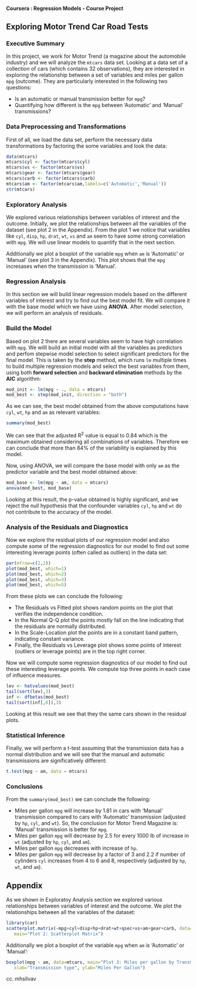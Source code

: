 #### Coursera : Regression Models - Course Project

## Exploring Motor Trend Car Road Tests 

### Executive Summary

In this project, we work for Motor Trend (a magazine about the automobile industry) and we will analyze the <code>mtcars</code> data set. Looking at a data set of a collection of cars (which contains 32 observations), they are interested in exploring the relationship between a set of variables and miles per gallon <code>mpg</code> (outcome). They are particularly interested in the following two questions:

- Is an automatic or manual transmission better for <code>mpg</code>?
- Quantifying how different is the <code>mpg</code> between 'Automatic' and 'Manual' transmissions?

### Data Preprocessing and Transformations

First of all, we load the data set, perform the necessary data transformations by factoring the some variables and look the data:

```r
data(mtcars)
mtcars$cyl <- factor(mtcars$cyl)
mtcars$vs <- factor(mtcars$vs)
mtcars$gear <- factor(mtcars$gear)
mtcars$carb <- factor(mtcars$carb)
mtcars$am <- factor(mtcars$am,labels=c('Automatic','Manual'))
str(mtcars)
```

### Exploratory Analysis

We explored various relationships between variables of interest and the outcome. Initially, we plot the relationships between all the variables of the dataset (see plot 2 in the Appendix). From the plot 1 we notice that variables like <code>cyl</code>, <code>disp</code>, <code>hp</code>, <code>drat</code>, <code>wt</code>, <code>vs</code> and <code>am</code> seem to have some strong correlation with <code>mpg</code>. We will use linear models to quantify that in the next section. 

Additionally we plot a boxplot of the variable <code>mpg</code> when <code>am</code> is 'Automatic' or 'Manual' (see plot 3 in the Appendix). This plot shows that the <code>mpg</code> incresases when the transmission is 'Manual'.

### Regression Analysis

In this section we will build linear regression models based on the different variables of interest and try to find out the best model fit. We will compare it with the base model which we have using <b>ANOVA</b>. After model selection, we will perform an analysis of residuals.

### Build the Model

Based on plot 2 there are several variables seem to have high correlation with <code>mpg</code>. We willl build an initial model with all the variables as predictors and perfom stepwise model selection to select significant predictors for the final model. This is taken by the <b>step</b> method, which runs <code>lm</code> multiple times to build multiple regression models and select the best variables from them, using both <b>forward selection</b> and <b>backward elimination</b> methods by the <b>AIC</b> algorithm:

```r
mod_init <- lm(mpg ~ ., data = mtcars)
mod_best <- step(mod_init, direction = "both")

```

As we can see, the best model obtained from the above computations have <code>cyl</code>, <code>wt</code>, <code>hp</code> and <code>am</code> as relevant variables:

```r
summary(mod_best)
```
We can see that the adjusted R<sup>2</sup> value is equal to 0.84 which is the maximum obtained considering all combinations of variables. Therefore we can conclude that more than 84% of the variability is explained by this model.

Now, using ANOVA, we will compare the base model with only <code>am</code> as the predictor variable and the best model obtained above:

```r
mod_base <- lm(mpg ~ am, data = mtcars)
anova(mod_best, mod_base)
```
Looking at this result, the p-value obtained is highly significant, and we reject the null hypothesis that the confounder variables <code>cyl</code>, <code>hp</code> and <code>wt</code> do not contribute to the accuracy of the model.

### Analysis of the Residuals and Diagnostics

Now we explore the residual plots of our regression model and also compute some of the regression diagnostics for our model to find out some interesting leverage points (often called as outliers) in the data set:

```r
par(mfrow=c(2,2))
plot(mod_best, which=1)
plot(mod_best, which=2)
plot(mod_best, which=3)
plot(mod_best, which=5)
```

From these plots we can conclude the following:

- The Residuals vs Fitted plot shows random points on the plot that verifies the independence condition.
- In the Normal Q-Q plot the points mostly fall on the line indicating that the residuals are normally distributed.
- In the Scale-Location plot the points are in a constant band pattern, indicating constant variance.
- Finally, the Residuals vs Leverage plot shows some points of interest (outliers or leverage points) are in the top right corner.

Now we will compute some regression diagnostics of our model to find out these interesting leverage points. We compute top three points in each case of influence measures.

```r
lev <- hatvalues(mod_best)
tail(sort(lev),3)
inf <- dfbetas(mod_best)
tail(sort(inf[,6]),3)
```
Looking at this result we see that they the same cars shown in the residual plots.

###  Statistical Inference

Finally, we will perform a t-test assuming that the transmission data has a normal distribution and we will see that the manual and automatic transmissions are significatively different:

```r
t.test(mpg ~ am, data = mtcars)
```

### Conclusions

From the <code>summary(mod_best)</code> we can conclude the following:

- Miles per gallon <code>mpg</code> will increase by 1.81 in cars with 'Manual' transmission compared to cars with 'Automatic' transmission (adjusted by <code>hp</code>, <code>cyl</code>, and <code>wt</code>). So, the conclusion for Motor Trend Magazine is: 'Manual' transmission is better for <code>mpg</code>.
- Miles per gallon <code>mpg</code> will decrease by 2.5  for every 1000 lb of increase in <code>wt</code> (adjusted by <code>hp</code>, <code>cyl</code>, and <code>am</code>).
- Miles per gallon <code>mpg</code> decreases with increase of <code>hp</code>.
- Miles per gallon <code>mpg</code> will decrease by a factor of 3 and 2.2 if number of cylinders <code>cyl</code> increases from 4 to 6 and 8, respectively (adjusted by <code>hp</code>, <code>wt</code>, and <code>am</code>).

## Appendix

As we shown in Exploratoy Analysis section we explored various relationships between variables of interest and the outcome. We plot the relationships between all the variables of the dataset:

```r
library(car)
scatterplot.matrix(~mpg+cyl+disp+hp+drat+wt+qsec+vs+am+gear+carb, data=mtcars,
   main="Plot 2: Scatterplot Matrix")
```

   
Additionally we plot a boxplot of the variable <code>mpg</code> when <code>am</code> is 'Automatic' or 'Manual':

```r
boxplot(mpg ~ am, data=mtcars, main="Plot 3: Miles per gallon by Transmission type",
   xlab="Transmission type", ylab="Miles Per Gallon") 
```

(cc) mhsilvav

